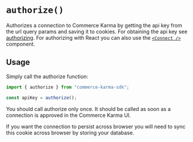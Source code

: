 # `authorize()`

Authorizes a connection to Commerce Karma by getting the api key from the url query params and saving it to cookies. For obtaining the api key see [authorizing](/getting-started/authorize). For authorizing with React you can also use the [`<Connect />`](/react/connect) component.

## Usage

Simply call the authorize function:

```ts
import { authorize } from "commerce-karma-sdk";

const apiKey = authorize();
```

You should call authorize only once. It should be called as soon as a connection is approved in the Commerce Karma UI.

If you want the connection to persist across browser you will need to sync this cookie across browser by storing your database.
